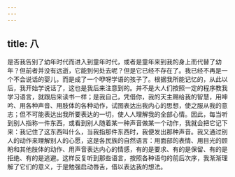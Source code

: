```yaml
---
---
---
```

title: 八
---

是否我告别了幼年时代而进入到童年时代，或者是童年来到我的身上而代替了幼年？但前者并没有远逝，它能到何处去呢？但是它已经不存在了。我已经不再是一个不会说话的婴儿，而是成了一个咿呀学语的孩子了。根据我所能记忆的，从此以后，我开始学说话了，这也是我后来注意到的。并不是大人们按照一定的程序教我学习语言，就跟后来读书一样；是我自己，凭借你，我的天主赐给我的智慧，用呻吟、用各种声音、用肢体的各种动作，试图表达出我内心的思想，使之服从我的意志；但不可能表达出我所要表达的一切，使人人理解我的全部心情。因此，每当听到别人指称一件东西，或看到别人随着某一种声音做某一个动作，我就会把它记下来：我记住了这东西叫什么，当我指那件东西时，我便发出那种声音。我又通过别人的动作来理解别人的心愿，这是各民族的自然语言：用面部的表情、用目光的顾盼和其他肢体的动作、用声音表达内心的情感，有的是要求、有的是保留、有的是拒绝、有的是逃避。这样反复听到那些语言，按照各种语句的前后次序，我渐渐理解了它们的意义，于是勉强启动唇舌，借以表达我的想法。
